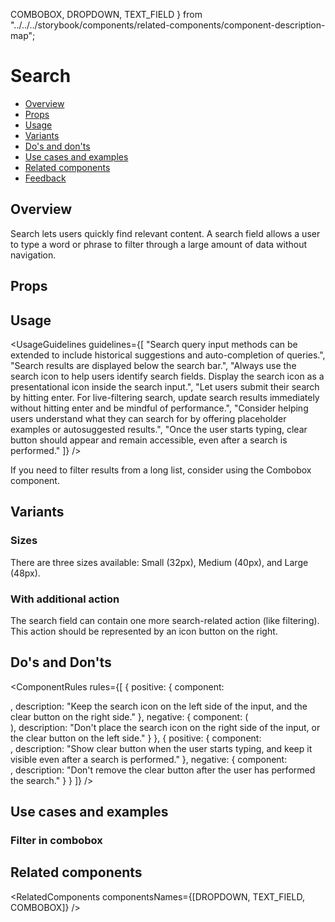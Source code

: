   COMBOBOX,
  DROPDOWN,
  TEXT_FIELD
} from "../../../storybook/components/related-components/component-description-map";

<Meta of={SearchStories} />

# Search

- [Overview](#overview)
- [Props](#props)
- [Usage](#usage)
- [Variants](#variants)
- [Do's and don'ts](#dos-and-donts)
- [Use cases and examples](#use-cases-and-examples)
- [Related components](#related-components)
- [Feedback](#feedback)

## Overview

Search lets users quickly find relevant content. A search field allows a user to type a word or phrase to filter through a large amount of data without navigation.

<Canvas of={SearchStories.Overview} />

## Props

<PropsTable />

## Usage

<UsageGuidelines
  guidelines={[
    "Search query input methods can be extended to include historical suggestions and auto-completion of queries.",
    "Search results are displayed below the search bar.",
    "Always use the search icon to help users identify search fields. Display the search icon as a presentational icon inside the search input.",
    "Let users submit their search by hitting enter. For live-filtering search, update search results immediately without hitting enter and be mindful of performance.",
    "Consider helping users understand what they can search for by offering placeholder examples or autosuggested results.",
    "Once the user starts typing, clear button should appear and remain accessible, even after a search is performed."
  ]}
/>

<Tip title="Not what you were looking for?">
  <span>If you need to filter results from a long list, consider using the </span>
  <StorybookLink page="Inputs/Combobox" size={StorybookLink.sizes.SMALL}>
    <span>Combobox</span>
  </StorybookLink>
  <span> component.</span>
</Tip>

## Variants

### Sizes

There are three sizes available: Small (32px), Medium (40px), and Large (48px).

<Canvas of={SearchStories.Sizes} />

### With additional action

The search field can contain one more search-related action (like filtering). This action should be represented by an icon button on the right.

<Canvas of={SearchStories.WithAdditionalAction} />

## Do's and Don'ts

<ComponentRules
  rules={[
    {
      positive: {
        component: <Search value="User typing" className={styles.fixedWidth} />,
        description: "Keep the search icon on the left side of the input, and the clear button on the right side."
      },
      negative: {
        component: (
          <Search
            value="User typing"
            searchIconName={CloseSmall}
            clearIconName={SearchIcon}
            className={styles.fixedWidth}
          />
        ),
        description: "Don't place the search icon on the right side of the input, or the clear button on the left side."
      }
    },
    {
      positive: {
        component: <Search value="User typing" className={styles.fixedWidth} />,
        description:
          "Show clear button when the user starts typing, and keep it visible even after a search is performed."
      },
      negative: {
        component: <Search value="User typing" clearIconName={null} className={styles.fixedWidth} />,
        description: "Don't remove the clear button after the user has performed the search."
      }
    }
  ]}
/>

## Use cases and examples

### Filter in combobox

<Canvas of={SearchStories.FilterInCombobox} />

## Related components

<RelatedComponents componentsNames={[DROPDOWN, TEXT_FIELD, COMBOBOX]} />
